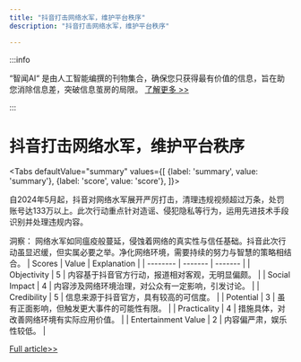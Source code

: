 ```yaml
---
title: "抖音打击网络水军，维护平台秩序"
description: "抖音打击网络水军，维护平台秩序"

---
```



:::info

“智闻AI“ 是由人工智能编撰的刊物集合，确保您只获得最有价值的信息，旨在助您消除信息差，突破信息茧房的局限。  [了解更多 >>](/)

:::

# 抖音打击网络水军，维护平台秩序


<Tabs
	defaultValue="summary"
	values={[
	{label: 'summary', value: 'summary'},
	{label: 'score', value: 'score'},
]}>
<TabItem value="summary">


自2024年5月起，抖音对网络水军展开严厉打击，清理违规视频超过万条，处罚账号达133万以上。此次行动重点针对造谣、侵犯隐私等行为，运用先进技术手段识别并处理违规内容。

洞察：
网络水军如同瘟疫般蔓延，侵蚀着网络的真实性与信任基础。抖音此次行动虽显迟缓，但实属必要之举。净化网络环境，需要持续的努力与智慧的策略相结合。
</TabItem>
<TabItem value="score">
	| Scores     | Value   | Explanation |
	| -------- | ------- | ------- |
	| Objectivity  | 5    | 内容基于抖音官方行动，报道相对客观，无明显偏颇。    |
	| Social Impact | 4     | 内容涉及网络环境治理，对公众有一定影响，引发讨论。    |
	| Credibility    | 5    | 信息来源于抖音官方，具有较高的可信度。    |
	| Potential    | 3    | 虽有正面影响，但触发更大事件的可能性有限。    |
	| Practicality    | 4    | 措施具体，对改善网络环境有实际应用价值。    |
	| Entertainment Value    | 2    | 内容偏严肃，娱乐性较低。    |
</TabItem>
</Tabs>

[Full article>>](https://readhub.cn/topic/8aKBn93aw3T)
